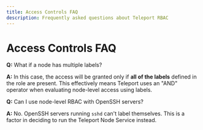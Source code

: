 ```yaml
---
title: Access Controls FAQ
description: Frequently asked questions about Teleport RBAC
---
```


# Access Controls FAQ

**Q:** What if a node has multiple labels?

**A:** In this case, the access will be granted only if **all of the labels** defined in the role are present. This effectively means Teleport uses an "AND" operator when evaluating node-level access using labels.

**Q:** Can I use node-level RBAC with OpenSSH servers?

**A:** No. OpenSSH servers running `sshd` can't label themselves. This is a factor in deciding to run the Teleport Node Service instead.
